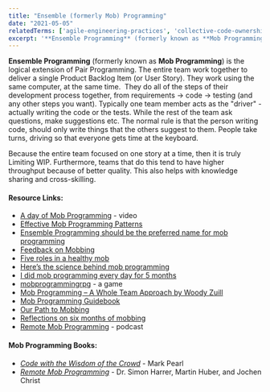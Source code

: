 ```yaml
---
title: "Ensemble (formerly Mob) Programming"
date: "2021-05-05"
relatedTerms: ['agile-engineering-practices', 'collective-code-ownership', 'pair-programming']
excerpt: '**Ensemble Programming** (formerly known as **Mob Programming**) is the logical extension'
---
```


**Ensemble Programming** (formerly known as **Mob Programming**) is the logical extension of Pair Programming. The entire team work together to deliver a single Product Backlog Item (or User Story). They work using the same computer, at the same time.  They do all of the steps of their development process together, from requirements -> code -> testing (and any other steps you want). Typically one team member acts as the "driver" - actually writing the code or the tests. While the rest of the team ask questions, make suggestions etc. The normal rule is that the person writing code, should only write things that the others suggest to them. People take turns, driving so that everyone gets time at the keyboard.

Because the entire team focused on one story at a time, then it is truly Limiting WIP. Furthermore, teams that do this tend to have higher throughput because of better quality. This also helps with knowledge sharing and cross-skilling.

#### Resource Links:

- [A day of Mob Programming](https://www.youtube.com/watch?v=p_pvslS4gEI) - video
- [Effective Mob Programming Patterns](https://www.infoq.com/news/2019/02/effective-mob-programming)
- [Ensemble Programming should be the preferred name for mob programming](https://www.lisihocke.com/2021/02/ensemble-is-the-new-mob.html)
- [Feedback on Mobbing](https://medium.com/ingeniouslysimple/feedback-feedback-on-mobbing-dd3c3ffe74d0)
- [Five roles in a healthy mob](https://cucumber.io/blog/bdd/five-roles-in-a-healthy-mob/)
- [Here’s the science behind mob programming](https://medium.com/comparethemarket/you-asked-me-to-prove-mob-programming-works-heres-the-proof-70eb6a1d0279)
- [I did mob programming every day for 5 months](https://medium.com/comparethemarket/i-did-mob-programming-every-day-for-5-months-heres-what-i-learnt-b586fb8b67c)
- [mobprogrammingrpg](https://github.com/willemlarsen/mobprogrammingrpg) - a game
- [Mob Programming – A Whole Team Approach by Woody Zuill](https://www.agilealliance.org/resources/experience-reports/mob-programming-agile2014/)
- [Mob Programming Guidebook](http://www.mobprogrammingguidebook.com/images/mobprogrammingguidebook.pdf)
- [Our Path to Mobbing](https://www.hidigital.solutions/blog/our-path-to-mobbing/)
- [Reflections on six months of mobbing](https://medium.com/ingeniouslysimple/reflections-on-six-months-of-mobbing-67c423e3cd9e)
- [Remote Mob Programming](https://www.innoq.com/de/podcast/061-remote-mob-programming/) - podcast

#### Mob Programming Books:

- [_Code with the Wisdom of the Crowd_](https://pragprog.com/titles/mpmob/code-with-the-wisdom-of-the-crowd/) - Mark Pearl
- [_Remote Mob Programming_](https://leanpub.com/remotemobprogramming) - Dr. Simon Harrer, Martin Huber, and Jochen Christ

